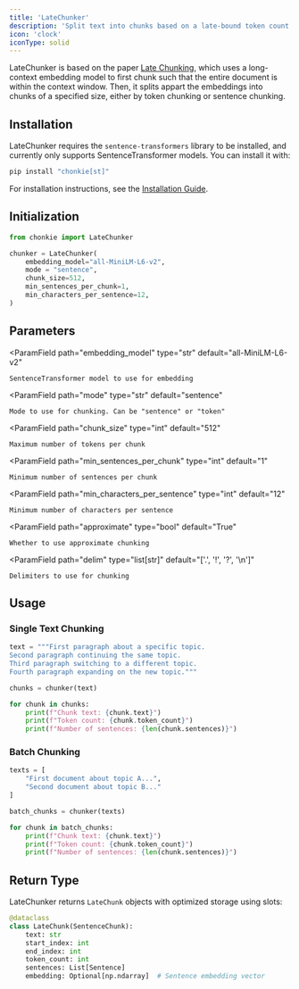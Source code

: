 ```yaml
---
title: 'LateChunker'
description: 'Split text into chunks based on a late-bound token count'
icon: 'clock'
iconType: solid
---
```


LateChunker is based on the paper [Late Chunking](https://arxiv.org/abs/2409.04701), which uses a long-context embedding model to first chunk such that
the entire document is within the context window. Then, it splits appart the embeddings into chunks of a specified size, either by token chunking or sentence
chunking. 

## Installation

LateChunker requires the `sentence-transformers` library to be installed, and currently only supports SentenceTransformer models. 
You can install it with:

```bash
pip install "chonkie[st]"
```

<Info> For installation instructions, see the [Installation Guide](/getting-started/installation).</Info>

## Initialization

```python
from chonkie import LateChunker

chunker = LateChunker(
    embedding_model="all-MiniLM-L6-v2",
    mode = "sentence",
    chunk_size=512,
    min_sentences_per_chunk=1,
    min_characters_per_sentence=12,
)
```

## Parameters

<ParamField
    path="embedding_model"
    type="str"
    default="all-MiniLM-L6-v2"
>
    SentenceTransformer model to use for embedding
</ParamField>

<ParamField
    path="mode"
    type="str"
    default="sentence"
>
    Mode to use for chunking. Can be "sentence" or "token"
</ParamField>

<ParamField
    path="chunk_size"
    type="int"
    default="512"
>
    Maximum number of tokens per chunk
</ParamField>

<ParamField
    path="min_sentences_per_chunk"
    type="int"
    default="1"
>
    Minimum number of sentences per chunk
</ParamField>

<ParamField
    path="min_characters_per_sentence"
    type="int"
    default="12"
>
    Minimum number of characters per sentence
</ParamField>

<ParamField
    path="approximate"
    type="bool"
    default="True"
>
    Whether to use approximate chunking
</ParamField>

<ParamField
    path="delim"
    type="list[str]"
    default="['.', '!', '?', '\n']"
>
    Delimiters to use for chunking
</ParamField>

## Usage

### Single Text Chunking

```python
text = """First paragraph about a specific topic.
Second paragraph continuing the same topic.
Third paragraph switching to a different topic.
Fourth paragraph expanding on the new topic."""

chunks = chunker(text)

for chunk in chunks:
    print(f"Chunk text: {chunk.text}")
    print(f"Token count: {chunk.token_count}")
    print(f"Number of sentences: {len(chunk.sentences)}")
```

### Batch Chunking

```python
texts = [
    "First document about topic A...",
    "Second document about topic B..."
]

batch_chunks = chunker(texts)

for chunk in batch_chunks:
    print(f"Chunk text: {chunk.text}")
    print(f"Token count: {chunk.token_count}")
    print(f"Number of sentences: {len(chunk.sentences)}")
```

## Return Type

LateChunker returns `LateChunk` objects with optimized storage using slots:

```python
@dataclass
class LateChunk(SentenceChunk):
    text: str
    start_index: int
    end_index: int
    token_count: int
    sentences: List[Sentence]
    embedding: Optional[np.ndarray]  # Sentence embedding vector
```